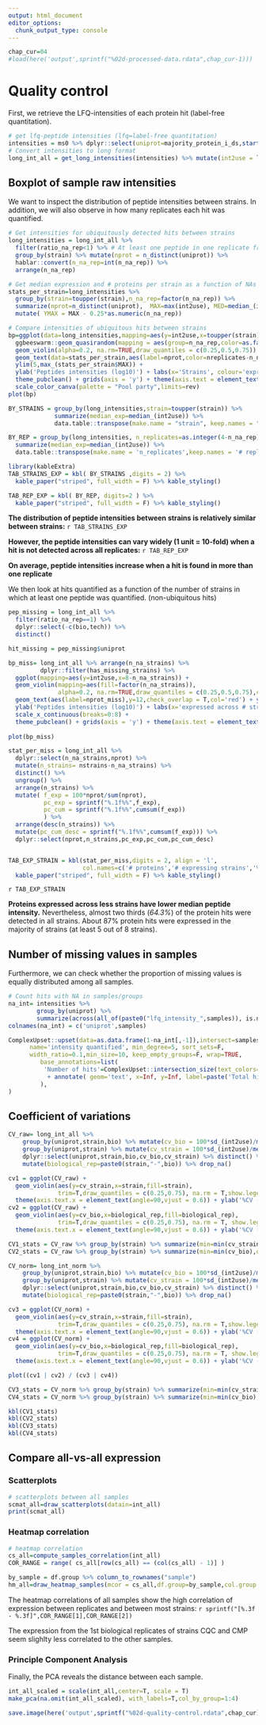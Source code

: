 ```yaml
---
output: html_document
editor_options: 
  chunk_output_type: console
---
```

```r
chap_cur=04
#load(here('output',sprintf("%02d-processed-data.rdata",chap_cur-1)))
```

# Quality control {#qc}

First, we retrieve the LFQ-intensities of each protein hit (label-free quantitation).

```r
# get lfq-peptide intensities (lfq=label-free quantitation) 
intensities = ms0 %>% dplyr::select(uniprot=majority_protein_i_ds,starts_with("lfq")) 
# Convert intensities to long format 
long_int_all = get_long_intensities(intensities) %>% mutate(int2use = log10_int)
```

## Boxplot of sample raw intensities

We want to inspect the distribution of peptide intensities between strains.
In addition, we will also observe in how many replicates each hit was quantified.

```r

# Get intensities for ubiquitously detected hits between strains
long_intensities = long_int_all %>% 
  filter(ratio_na_rep<1) %>% # At least one peptide in one replicate from a each strain
  group_by(strain) %>% mutate(nprot = n_distinct(uniprot)) %>% 
  hablar::convert(n_na_rep=int(n_na_rep)) %>% 
  arrange(n_na_rep)

# Get median expression and # proteins per strain as a function of NAs in replicates
stats_per_strain=long_intensities %>% 
  group_by(strain=toupper(strain),n_na_rep=factor(n_na_rep)) %>% 
  summarize(nprot=n_distinct(uniprot),  MAX=max(int2use), MED=median_(int2use)) %>% 
  mutate( YMAX = MAX - 0.25*as.numeric(n_na_rep))

# Compare intensities of ubiquitous hits between strains
bp=ggplot(data=long_intensities,mapping=aes(y=int2use,x=toupper(strain))) +
  ggbeeswarm::geom_quasirandom(mapping = aes(group=n_na_rep,color=as.factor(nreplicates-n_na_rep)), na.rm=TRUE) +
  geom_violin(alpha=0.2, na.rm=TRUE,draw_quantiles = c(0.25,0.5,0.75)) + 
  geom_text(data=stats_per_strain,aes(label=nprot,color=nreplicates-n_na_rep,x=strain,y=YMAX),show.legend = F) +
  ylim(5,max_(stats_per_strain$MAX)) +
  ylab('Peptides intensities (log10)') + labs(x='Strains', colour='expressed in # replicates') +
  theme_pubclean() + grids(axis = 'y') + theme(axis.text = element_text(size=12)) +
  scale_color_canva(palette = "Pool party",limits=rev)
plot(bp)

BY_STRAINS = group_by(long_intensities,strain=toupper(strain)) %>% 
             summarize(median_exp=median_(int2use)) %>%
             data.table::transpose(make.name = "strain", keep.names = "strain name") 

BY_REP = group_by(long_intensities, n_replicates=as.integer(4-n_na_rep)) %>% 
  summarize(median_exp=median_(int2use)) %>% 
  data.table::transpose(make.name = 'n_replicates',keep.names = '# replicates')

library(kableExtra)
TAB_STRAINS_EXP = kbl( BY_STRAINS ,digits = 2) %>%
  kable_paper("striped", full_width = F) %>% kable_styling()

TAB_REP_EXP = kbl( BY_REP, digits=2 ) %>%
  kable_paper("striped", full_width = F) %>% kable_styling()  

```

**The distribution of peptide intensities between strains is relatively similar between strains:**
`r TAB_STRAINS_EXP`

**However, the peptide intensities can vary widely (1 unit = 10-fold) when a hit is not detected across all replicates:**
`r TAB_REP_EXP`

**On average, peptide intensities increase when a hit is found in more than one replicate**

We then look at hits quantified as a function of the number of strains in which 
at least one peptide was quantified. (non-ubiquitous hits)

```r
pep_missing = long_int_all %>%
  filter(ratio_na_rep==1) %>% 
  dplyr::select(-c(bio,tech)) %>% 
  distinct()

hit_missing = pep_missing$uniprot

bp_miss= long_int_all %>% arrange(n_na_strains) %>% 
         dplyr::filter(has_missing_strains) %>%
  ggplot(mapping=aes(y=int2use,x=8-n_na_strains)) +
  geom_violin(mapping=aes(fill=factor(n_na_strains)),
              alpha=0.2, na.rm=TRUE,draw_quantiles = c(0.25,0.5,0.75),color='black',show.legend = F) +
  geom_text(aes(label=nprot_miss),y=12,check_overlap = T,col='red') + ylim(5,12) +
  ylab('Peptides intensities (log10)') + labs(x='expressed across # strains') +
  scale_x_continuous(breaks=0:8) +
  theme_pubclean() + grids(axis = 'y') + theme(axis.text = element_text(size=12))
  
plot(bp_miss)

stat_per_miss = long_int_all %>% 
  dplyr::select(n_na_strains,nprot) %>%
  mutate(n_strains= nstrains-n_na_strains) %>%
  distinct() %>% 
  ungroup() %>%
  arrange(n_strains) %>%
  mutate( f_exp = 100*nprot/sum(nprot),
          pc_exp = sprintf("%.1f%%",f_exp),
          pc_cum = sprintf("%.1f%%",cumsum(f_exp))
          ) %>%
  arrange(desc(n_strains)) %>%
  mutate(pc_cum_desc = sprintf("%.1f%%",cumsum(f_exp))) %>%
  dplyr::select(nprot,n_strains,pc_exp,pc_cum,pc_cum_desc)


TAB_EXP_STRAIN = kbl(stat_per_miss,digits = 2, align = 'l',
                     col.names=c('# proteins','# expressing strains','% quantified','cum. %','cum. % (decreasing)')) %>%
  kable_paper("striped", full_width = F) %>% kable_styling()

```

`r TAB_EXP_STRAIN`

**Proteins expressed across less strains have lower median peptide intensity.**
Nevertheless, almost two thirds (*64.3%*) of the protein hits were detected in all strains.
About 87% protein hits were expressed in the majority of strains (at least 5 out of 8 strains).

## Number of missing values in samples

Furthermore, we can check whether the proportion of missing values is equally 
distributed among all samples.

```r
# Count hits with NA in samples/groups
na_int= intensities %>% 
        group_by(uniprot) %>%
        summarize(across(all_of(paste0("lfq_intensity_",samples)), is.na ) )
colnames(na_int) = c('uniprot',samples)

ComplexUpset::upset(data=as.data.frame(1-na_int[,-1]),intersect=samples,
      name='intensity quantified', min_degree=5, sort_sets=F, 
      width_ratio=0.1,min_size=10, keep_empty_groups=F, wrap=TRUE,
         base_annotations=list(
          'Number of hits'=ComplexUpset::intersection_size(text_colors=c(on_background='red', on_bar='yellow'),text=list(angle=0,hjust=0.45,size=2.8))
           + annotate( geom='text', x=Inf, y=Inf, label=paste('Total hits:', nrow(na_int)), vjust=1, hjust=1 )
         ),
)

```


## Coefficient of variations

```r
CV_raw= long_int_all %>%
    group_by(uniprot,strain,bio) %>% mutate(cv_bio = 100*sd_(int2use)/mean_(int2use)) %>%
    group_by(uniprot,strain) %>% mutate(cv_strain = 100*sd_(int2use)/mean_(int2use)) %>% 
    dplyr::select(uniprot,strain,bio,cv_bio,cv_strain) %>% distinct() %>%
    mutate(biological_rep=paste0(strain,"-",bio)) %>% drop_na()

cv1 = ggplot(CV_raw) + 
  geom_violin(aes(y=cv_strain,x=strain,fill=strain),
              trim=T,draw_quantiles = c(0.25,0.75), na.rm = T,show.legend = F) + 
  theme(axis.text.x = element_text(angle=90,vjust = 0.6)) + ylab('%CV (raw) within strains')
cv2 = ggplot(CV_raw) + 
  geom_violin(aes(y=cv_bio,x=biological_rep,fill=biological_rep),
              trim=T,draw_quantiles = c(0.25,0.75), na.rm = T, show.legend = F) +
  theme(axis.text.x = element_text(angle=90,vjust = 0.6)) + ylab('%CV (raw) within biological replicates')

CV1_stats = CV_raw %>% group_by(strain) %>% summarize(min=min(cv_strain),q25=q25(cv_strain), md=median_(cv_strain), q75=q75(cv_strain), max=max(cv_strain))
CV2_stats = CV_raw %>% group_by(strain) %>% summarize(min=min(cv_bio),q25=q25(cv_bio), md=median_(cv_bio), q75=q75(cv_bio), max=max(cv_bio))

CV_norm= long_int_norm %>%
    group_by(uniprot,strain,bio) %>% mutate(cv_bio = 100*sd_(int2use)/mean_(int2use)) %>%
    group_by(uniprot,strain) %>% mutate(cv_strain = 100*sd_(int2use)/mean_(int2use)) %>% 
    dplyr::select(uniprot,strain,bio,cv_bio,cv_strain) %>% distinct() %>%
    mutate(biological_rep=paste0(strain,"-",bio)) %>% drop_na()

cv3 = ggplot(CV_norm) + 
  geom_violin(aes(y=cv_strain,x=strain,fill=strain),
              trim=T,draw_quantiles = c(0.25,0.75), na.rm = T,show.legend = F) + 
  theme(axis.text.x = element_text(angle=90,vjust = 0.6)) + ylab('%CV (normalized) within strains')
cv4 = ggplot(CV_norm) + 
  geom_violin(aes(y=cv_bio,x=biological_rep,fill=biological_rep),
              trim=T,draw_quantiles = c(0.25,0.75), na.rm = T, show.legend = F) +
  theme(axis.text.x = element_text(angle=90,vjust = 0.6)) + ylab('%CV (normalized) within biological replicates')

plot((cv1 | cv2) / (cv3 | cv4))

CV3_stats = CV_norm %>% group_by(strain) %>% summarize(min=min(cv_strain),q25=q25(cv_strain), md=median_(cv_strain), q75=q75(cv_strain), max=max(cv_strain))
CV4_stats = CV_norm %>% group_by(strain) %>% summarize(min=min(cv_bio),q25=q25(cv_bio), md=median_(cv_bio), q75=q75(cv_bio), max=max(cv_bio))

kbl(CV1_stats)
kbl(CV2_stats)
kbl(CV3_stats)
kbl(CV4_stats)
```


## Compare all-vs-all expression

### Scatterplots

```r
# scatterplots between all samples
scmat_all=draw_scatterplots(datain=int_all)
print(scmat_all)

```

### Heatmap correlation 

```r
# heatmap correlation
cs_all=compute_samples_correlation(int_all)
COR_RANGE = range( cs_all[row(cs_all) == (col(cs_all) - 1)] )

by_sample = df.group %>% column_to_rownames("sample")
hm_all=draw_heatmap_samples(mcor = cs_all,df.group=by_sample,col.group = col.group)
```


The heatmap correlations of all samples show the high correlation of expression 
between replicates and between most strains:
`r sprintf("[%.3f - %.3f]",COR_RANGE[1],COR_RANGE[2])`

The expression from the 1st biological replicates of strains CQC and CMP seem
slighlty less correlated to the other samples.

### Principle Component Analysis

Finally, the PCA  reveals the distance between each sample.

```r
int_all_scaled = scale(int_all,center=T, scale = T)
make_pca(na.omit(int_all_scaled), with_labels=T,col_by_group=1:4)
```


```r
save.image(here('output',sprintf("%02d-quality-control.rdata",chap_cur)))
```